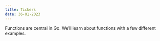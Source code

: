 ```yaml
---
title: Tickers 
date: 36-01-2023
---
```


Functions are central in Go. We’ll learn about functions with a few different examples.



```go

```

```go

```


